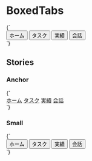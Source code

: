 
<Meta title="Menus/BoxedTabs" />

# BoxedTabs

<Canvas>
  <Story name="Default">
    {`
      <div class="boxed-tabs">
        <div role="tablist" aria-label="Sample BoxedTabs">
          <button role="tab" aria-selected="false" aria-controls="default-panel-1" id="default-tab-1" tabindex="0">ホーム</button>
          <button role="tab" aria-selected="false" aria-controls="default-panel-2" id="default-tab-2" tabindex="0">タスク</button>
          <button role="tab" aria-selected="true" aria-controls="default-panel-3" id="default-tab-3" tabindex="-1">実績</button>
          <button role="tab" aria-selected="false" aria-controls="default-panel-4" id="default-tab-4" tabindex="0">会話</button>
        </div>
      </div>
      <div role="tabpanel" id="default-panel-1" aria-labelledby="default-tab-1"></div>
      <div role="tabpanel" id="default-panel-2" aria-labelledby="default-tab-2"></div>
      <div role="tabpanel" id="default-panel-3" aria-labelledby="default-tab-3"></div>
      <div role="tabpanel" id="default-panel-4" aria-labelledby="default-tab-4"></div>
    `}
  </Story>
</Canvas>

## Stories

### Anchor

<Canvas>
  <Story name="Anchor">
    {`
      <div class="boxed-tabs">
        <div role="tablist" aria-label="Sample BoxedTabs">
          <a href="#" role="tab" aria-selected="false" aria-controls="anchor-panel-1" id="anchor-tab-1" tabindex="0">ホーム</a>
          <a href="#" role="tab" aria-selected="false" aria-controls="anchor-panel-2" id="anchor-tab-2" tabindex="0">タスク</a>
          <a href="#" role="tab" aria-selected="true" aria-controls="anchor-panel-3" id="anchor-tab-3" tabindex="-1">実績</a>
          <a href="#" role="tab" aria-selected="false" aria-controls="anchor-panel-4" id="anchor-tab-4" tabindex="0">会話</a>
        </div>
      </div>
      <div role="tabpanel" id="anchor-panel-1" aria-labelledby="anchor-tab-1"></div>
      <div role="tabpanel" id="anchor-panel-2" aria-labelledby="anchor-tab-2"></div>
      <div role="tabpanel" id="anchor-panel-3" aria-labelledby="anchor-tab-3"></div>
      <div role="tabpanel" id="anchor-panel-4" aria-labelledby="anchor-tab-4"></div>
    `}
  </Story>
</Canvas>

### Small

<Canvas>
  <Story name="Small">
    {`
      <div class="boxed-tabs">
        <div class="text-sm" role="tablist" aria-label="Sample BoxedTabs">
          <button role="tab" aria-selected="false" aria-controls="small-panel-1" id="small-tab-1" tabindex="0">ホーム</button>
          <button role="tab" aria-selected="false" aria-controls="small-panel-2" id="small-tab-2" tabindex="0">タスク</button>
          <button role="tab" aria-selected="true" aria-controls="small-panel-3" id="small-tab-3" tabindex="-1">実績</button>
          <button role="tab" aria-selected="false" aria-controls="small-panel-4" id="small-tab-4" tabindex="0">会話</button>
        </div>
      </div>
      <div role="tabpanel" id="small-panel-1" aria-labelledby="small-tab-1"></div>
      <div role="tabpanel" id="small-panel-2" aria-labelledby="small-tab-2"></div>
      <div role="tabpanel" id="small-panel-3" aria-labelledby="small-tab-3"></div>
      <div role="tabpanel" id="small-panel-4" aria-labelledby="small-tab-4"></div>
    `}
  </Story>
</Canvas>
